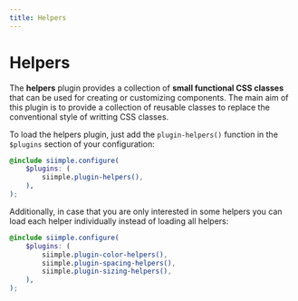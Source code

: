 ```yaml
---
title: Helpers
---
```



# Helpers

The **helpers** plugin provides a collection of **small functional CSS classes** that can be used for creating or customizing components. The main aim of this plugin is to provide a collection of reusable classes to replace the conventional style of writting CSS classes.

To load the helpers plugin, just add the `plugin-helpers()` function in the `$plugins` section of your configuration:

```scss
@include siimple.configure(
    $plugins: (
        siimple.plugin-helpers(),
    ),
);
```

Additionally, in case that you are only interested in some helpers you can load each helper individually instead of loading all helpers:

```scss
@include siimple.configure(
    $plugins: (
        siimple.plugin-color-helpers(),
        siimple.plugin-spacing-helpers(),
        siimple.plugin-sizing-helpers(),
    ),
);
```
